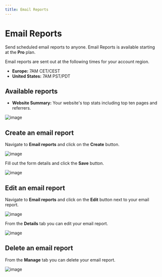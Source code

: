 ```yaml
---
title: Email Reports
---
```


# Email Reports

Send scheduled email reports to anyone. Email Reports is available starting at the **Pro** plan.

Email reports are sent out at the following times for your account region.

- **Europe:** 7AM CET/CEST
- **United States:** 7AM PST/PDT

## Available reports

- **Website Summary:** Your website's top stats including top ten pages and referrers.

![image](/images/cloud/email-report-website-summary.png)

## Create an email report

Navigate to **Email reports** and click on the **Create** button.

![image](/images/cloud/email-report-create.png)

Fill out the form details and click the **Save** button.

![image](/images/cloud/email-report-create-form.png)

## Edit an email report

Navigate to **Email reports** and click on the **Edit** button next to your email report.

![image](/images/cloud/email-report-table.png)

From the **Details** tab you can edit your email report.

![image](/images/cloud/email-report-edit.png)

## Delete an email report

From the **Manage** tab you can delete your email report.

![image](/images/cloud/email-report-delete.png)
